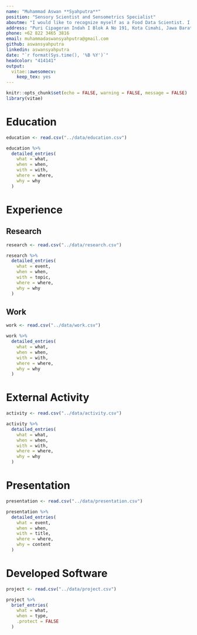 ```yaml
---
name: "Muhammad Aswan **Syahputra**"
position: "Sensory Scientist and Sensometrics Specialist"
aboutme: "I would like to recognize myself as a Food Data Scientist. I have an expertise in Sensory Science with a Food Technology background, a passion in data analysis and visualisation, an eagerness in R statistical programming, and a hobby in developing analytical web application."
address: "Puri Cipageran Indah I Blok A No 191, Kota Cimahi, Jawa Barat, Indonesia"
phone: +62 822 3465 3816
email: muhammadaswansyahputra@gmail.com
github: aswansyahputra
linkedin: aswansyahputra
date: "`r format(Sys.time(), '%B %Y')`"
headcolor: "414141"
output: 
  vitae::awesomecv:
    keep_tex: yes
---
```


```r
knitr::opts_chunk$set(echo = FALSE, warning = FALSE, message = FALSE)
library(vitae)
```

# Education

```r
education <- read.csv("../data/education.csv")

education %>% 
  detailed_entries(
    what = what,
    when = when,
    with = with,
    where = where,
    why = why
  )
```

# Experience

## Research

```r
research <- read.csv("../data/research.csv")

research %>% 
  detailed_entries(
    what = event,
    when = when,
    with = topic,
    where = where,
    why = why
  )
```



## Work

```r
work <- read.csv("../data/work.csv")

work %>% 
  detailed_entries(
    what = what,
    when = when,
    with = with,
    where = where,
    why = why
  )
```

# External Activity
```r
activity <- read.csv("../data/activity.csv")

activity %>%
  detailed_entries(
    what = what,
    when = when,
    with = with,
    where = where,
    why = why
  )
```

# Presentation
```r
presentation <- read.csv("../data/presentation.csv")

presentation %>%
  detailed_entries(
    what = event,
    when = when,
    with = title,
    where = where,
    why = content
  )
```

# Developed Software


```r
project <- read.csv("../data/project.csv")

project %>% 
  brief_entries(
    what = what,
    when = type,
    .protect = FALSE
  )
```

<!-- # Skill -->

<!-- ```{r} -->
<!-- skill <- read.csv("../data/skill.csv") -->

<!-- skill %>%  -->
<!--   brief_entries( -->
<!--     what = what, -->
<!--     when = when,  -->
<!--     .protect = FALSE) -->
<!-- ``` -->

